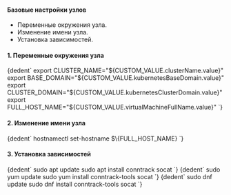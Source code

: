 


#### Базовые настройки узлов
- Переменные окружения узла.
- Изменение имени узла.
- Установка зависимостей.

#### 1. Переменные окружения узла

<MastersTabs />

<CodeBlock language="bash">
  {dedent`
    export CLUSTER_NAME="${CUSTOM_VALUE.clusterName.value}"
    export BASE_DOMAIN="${CUSTOM_VALUE.kubernetesBaseDomain.value}"
    export CLUSTER_DOMAIN="${CUSTOM_VALUE.kubernetesClusterDomain.value}"
    export FULL_HOST_NAME="${CUSTOM_VALUE.virtualMachineFullName.value}"
  `}
</CodeBlock>

#### 2. Изменение имени узла

<CodeBlock language="bash">
  {dedent`
    hostnamectl set-hostname $\{FULL_HOST_NAME}
  `}
</CodeBlock>

#### 3. Установка зависимостей

<Tabs groupId="install-pkg">

  <TabItem value="apt">
    <CodeBlock language="bash">
      {dedent`
        sudo apt update
        sudo apt install conntrack socat
      `}
    </CodeBlock>
  </TabItem>

  <TabItem value="yum">
    <CodeBlock language="bash">
      {dedent`
        sudo yum update
        sudo yum install conntrack-tools socat
      `}
    </CodeBlock>
  </TabItem>

  <TabItem value="dnf">
    <CodeBlock language="bash">
      {dedent`
        sudo dnf update
        sudo dnf install conntrack-tools socat
      `}
    </CodeBlock>
  </TabItem>

</Tabs>
